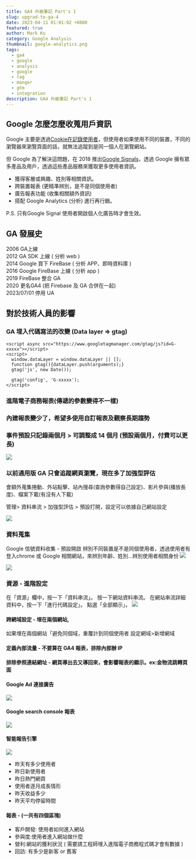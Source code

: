 ```yaml
---
title: GA4 升級筆記 Part's 1
slug: upgrad-to-ga-4
date: 2023-04-11 01:01:02 +0800
featured: true
author: Mark Ku
category: Google Analysis
thumbnail: google-analytics.png
tags:
  - ga4
  - google
  - analysis
  - google
  - tag
  - manger
  - gtm
  - integration
description: GA4 升級筆記 Part's 1
---
```


## Google 怎麼怎麼收蒐用戶資訊

Google 主要是透過[Cookie在記錄使用者](https://datasupplied.com/google-analytics/client-id-intro/)，但使用者如果使用不同的裝置，不同的瀏覽器來瀏覽頁面的話，就無法追蹤到是同一個人在瀏覽網站。  

但 Google 為了解決這問題，在 2018 推出[Google Signals](https://support.google.com/analytics/answer/7532985?hl=zh-Hant#zippy=%2C%E6%9C%AC%E6%96%87%E5%85%A7%E5%AE%B9)，透過 Google 擁有眾多產品及用戶，透過這些產品服務來獲取更多使用者資訊。

* 獲得客層或興趣、姓別等相關資訊。
* 跨裝置報表 (更精準辨別，是不是同個使用者)
* 廣告報表功能 (收集相關額外資訊)
* 搭配 Google Analytics (分析) 進行再行銷。

P.S. 只有Google Signal 使用者開啟個人化廣告時才會生效。

## GA 發展史
2006 GA上線  
2012 GA SDK 上線 ( 分析 web )  
2014 Google 買下 FireBase ( 分析 APP、即時資料庫 )  
2016 Google FireBase 上線 ( 分析 app )  
2019 FireBase 整合 GA  
2020 更名GA4 (把 Firebase 及 GA 合併在一起)  
2023/07/01 停用 UA  

## 對於技術人員的影響

### GA 埋入代碼寫法的改變 (Data layer =>  gtag)
```
<script async src="https://www.googletagmanager.com/gtag/js?id=G-xxxxx"></script>
<script>
  window.dataLayer = window.dataLayer || [];
  function gtag(){dataLayer.push(arguments);}
  gtag('js', new Date());

  gtag('config', 'G-xxxxx');
</script>
```
### 進階電子商務報表(傳遞的參數變得不一樣)
### 內建報表變少了，希望多使用自訂報表及觀察長期趨勢
### 事件預設只記錄兩個月 > 可調整成 14 個月 (預設兩個月，付費可以更長)
![](https://i.imgur.com/U0UGpQB.png)
### 以前通用版 GA 只會追蹤網頁瀏覽，現在多了加強型評估 
會額外蒐集捲動、外站點擊、站內搜尋(查詢參數得自己設定)、影片參與(播放長度)、檔案下載(有沒有人下載)

管理> 資料串流 > 加強型評估 > 預設打開，設定可以依據自己網站設定

![](https://i.imgur.com/yLVfzYt.png)

### 資料蒐集 
Google 信號資料收集 - 預設開啟 辨別不同裝置是不是同個使用者，透過使用者有登入chrome 或 Google 相關網站，來辨別年齡、姓別...辨別使用者相關身份
![](https://i.imgur.com/ekNhaEq.png)

![](https://i.imgur.com/LC0xd3n.png)

### 資源 - 進階設定
在「資源」欄中，按一下「資料串流」。
按一下網站資料串流。
在網站串流詳細資料中，按一下「進行代碼設定」。
點選「全部顯示」。
![](https://i.imgur.com/Vtp4651.png)

#### 跨網域設定 - 埋在兩個網站, 
如果埋在兩個網站「避免同個域，重覆計到同個使用者 
設定網域>新增網域

#### 定義內部流量 - 不要算在 GA4 報表，排除內部辦 IP

#### 排除參照連結網址 - 網頁導出去又導回來，會影響報表的顯示。ex:金物流跳轉頁面

#### Google Ad 連接廣告
![](https://i.imgur.com/A4e871N.png)

#### Google search console 報表
![](https://i.imgur.com/FPsBKNs.png)

#### 智能報告引擎 
![](https://i.imgur.com/qXChlcR.png)
* 昨天有多少使用者
* 昨日新使用者
* 昨日熱門網頁
* 使用者逐月成長情形
* 昨天收益多少
* 昨天平均停留時間

#### 報表 - (一共有四個區塊)
* 客戶開發: 使用者如何進入網站
* 參與度:使用者進入網站做什麼
* 營利:網站的獲利狀況 ( 需要請工程師埋入進階電子商務程式碼才會有數據 )
* 回訪: 有多少是新客 or 舊客